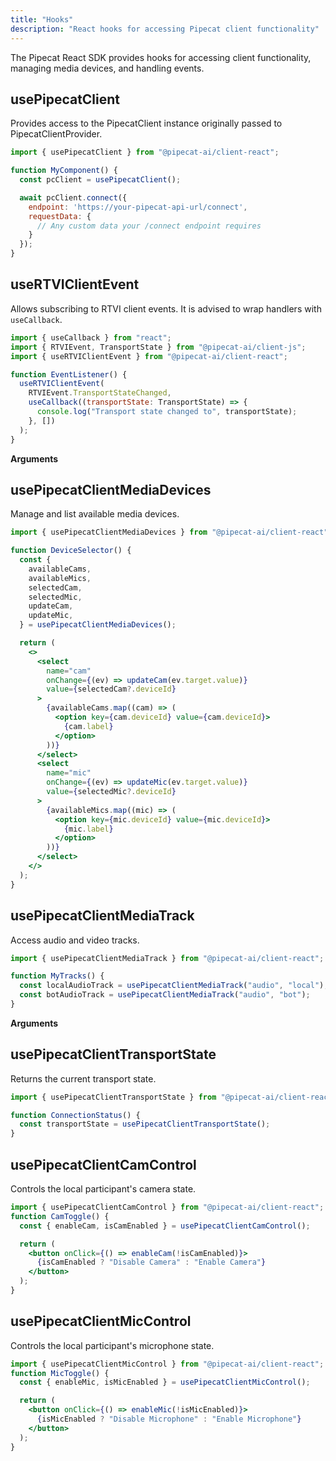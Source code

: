 ```yaml
---
title: "Hooks"
description: "React hooks for accessing Pipecat client functionality"
---
```


The Pipecat React SDK provides hooks for accessing client functionality, managing media devices, and handling events.

## usePipecatClient

Provides access to the PipecatClient instance originally passed to PipecatClientProvider.

```jsx
import { usePipecatClient } from "@pipecat-ai/client-react";

function MyComponent() {
  const pcClient = usePipecatClient();

  await pcClient.connect({
    endpoint: 'https://your-pipecat-api-url/connect',
    requestData: {
      // Any custom data your /connect endpoint requires
    }
  });
}
```

## useRTVIClientEvent

Allows subscribing to RTVI client events. It is advised to wrap handlers with `useCallback`.

```jsx
import { useCallback } from "react";
import { RTVIEvent, TransportState } from "@pipecat-ai/client-js";
import { useRTVIClientEvent } from "@pipecat-ai/client-react";

function EventListener() {
  useRTVIClientEvent(
    RTVIEvent.TransportStateChanged,
    useCallback((transportState: TransportState) => {
      console.log("Transport state changed to", transportState);
    }, [])
  );
}
```

**Arguments**

<ParamField path="event" type="RTVIEvent" required="true" />
<ParamField path="handler" type="function" required="true" />

## usePipecatClientMediaDevices

Manage and list available media devices.

```jsx
import { usePipecatClientMediaDevices } from "@pipecat-ai/client-react";

function DeviceSelector() {
  const {
    availableCams,
    availableMics,
    selectedCam,
    selectedMic,
    updateCam,
    updateMic,
  } = usePipecatClientMediaDevices();

  return (
    <>
      <select
        name="cam"
        onChange={(ev) => updateCam(ev.target.value)}
        value={selectedCam?.deviceId}
      >
        {availableCams.map((cam) => (
          <option key={cam.deviceId} value={cam.deviceId}>
            {cam.label}
          </option>
        ))}
      </select>
      <select
        name="mic"
        onChange={(ev) => updateMic(ev.target.value)}
        value={selectedMic?.deviceId}
      >
        {availableMics.map((mic) => (
          <option key={mic.deviceId} value={mic.deviceId}>
            {mic.label}
          </option>
        ))}
      </select>
    </>
  );
}
```

## usePipecatClientMediaTrack

Access audio and video tracks.

```jsx
import { usePipecatClientMediaTrack } from "@pipecat-ai/client-react";

function MyTracks() {
  const localAudioTrack = usePipecatClientMediaTrack("audio", "local");
  const botAudioTrack = usePipecatClientMediaTrack("audio", "bot");
}
```

**Arguments**

<ParamField path="trackType" type="'audio' | 'video'" required="true" />
<ParamField path="participantType" type="'bot' | 'local'" required="true" />

## usePipecatClientTransportState

Returns the current transport state.

```jsx
import { usePipecatClientTransportState } from "@pipecat-ai/client-react";

function ConnectionStatus() {
  const transportState = usePipecatClientTransportState();
}
```

## usePipecatClientCamControl

Controls the local participant's camera state.

```jsx
import { usePipecatClientCamControl } from "@pipecat-ai/client-react";
function CamToggle() {
  const { enableCam, isCamEnabled } = usePipecatClientCamControl();

  return (
    <button onClick={() => enableCam(!isCamEnabled)}>
      {isCamEnabled ? "Disable Camera" : "Enable Camera"}
    </button>
  );
}
```

## usePipecatClientMicControl

Controls the local participant's microphone state.

```jsx
import { usePipecatClientMicControl } from "@pipecat-ai/client-react";
function MicToggle() {
  const { enableMic, isMicEnabled } = usePipecatClientMicControl();

  return (
    <button onClick={() => enableMic(!isMicEnabled)}>
      {isMicEnabled ? "Disable Microphone" : "Enable Microphone"}
    </button>
  );
}
```

